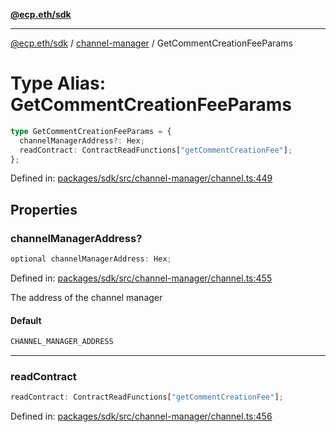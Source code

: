 [**@ecp.eth/sdk**](../../index.mdx)

***

[@ecp.eth/sdk](/sdk-reference/index.mdx) / [channel-manager](/sdk-reference/channel-manager/index.mdx) / GetCommentCreationFeeParams

# Type Alias: GetCommentCreationFeeParams

```ts
type GetCommentCreationFeeParams = {
  channelManagerAddress?: Hex;
  readContract: ContractReadFunctions["getCommentCreationFee"];
};
```

Defined in: [packages/sdk/src/channel-manager/channel.ts:449](https://github.com/ecp-eth/comments-monorepo/blob/main/packages/sdk/src/channel-manager/channel.ts#L449)

## Properties

### channelManagerAddress?

```ts
optional channelManagerAddress: Hex;
```

Defined in: [packages/sdk/src/channel-manager/channel.ts:455](https://github.com/ecp-eth/comments-monorepo/blob/main/packages/sdk/src/channel-manager/channel.ts#L455)

The address of the channel manager

#### Default

```ts
CHANNEL_MANAGER_ADDRESS
```

***

### readContract

```ts
readContract: ContractReadFunctions["getCommentCreationFee"];
```

Defined in: [packages/sdk/src/channel-manager/channel.ts:456](https://github.com/ecp-eth/comments-monorepo/blob/main/packages/sdk/src/channel-manager/channel.ts#L456)
